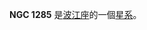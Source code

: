 {{NGCInfoBox|NGCID=NGC 1285|發現者=德亞瑞司特|發現日期=1865年10月28日|其他編號=MCG -1-9-26,IRAS03154-0728|曆元=J2000.0|赤經=3時17分53.4秒
|赤緯=-7°17'51"|星座=波江座|星體=星系|星等=12.8|表面亮度=13.2|藍等=13.6}}

'''NGC 1285''' 是[[波江座|波江座]]的一個[[星系|星系]]。

{{NGCReference|1285}}
{{Catalogs|NGC=1285}}